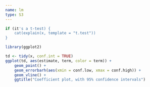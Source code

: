 ```yaml
---
name: lm
type: S3
---
```


```r
if (it's a t-test) {
    cat(explain(x, template = "t.test"))
}
```

```r
library(ggplot2)

td <- tidy(x, conf.int = TRUE)
ggplot(td, aes(estimate, term, color = term)) +
    geom_point() +
    geom_errorbarh(aes(xmin = conf.low, xmax = conf.high)) +
    geom_vline() +
    ggtitle("Coefficient plot, with 95% confidence intervals")
```

